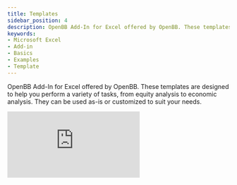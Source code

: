 ```yaml
---
title: Templates
sidebar_position: 4
description: OpenBB Add-In for Excel offered by OpenBB. These templates are designed to help you perform a variety of tasks, from equity analysis to economic analysis. They can be used as-is or customized to suit your needs.
keywords:
- Microsoft Excel
- Add-in
- Basics
- Examples
- Template
---
```



<HeadTitle title="Templates | OpenBB Add-in for Excel Docs" />

OpenBB Add-In for Excel offered by OpenBB. These templates are designed to help you perform a variety of tasks, from equity analysis to economic analysis. They can be used as-is or customized to suit your needs.

<div style={{display: 'flex', justifyContent: 'center'}}>
    <iframe
        style={{width: '800px', height: '450px', display: 'block', margin: '0 auto'}}
        src="https://www.youtube.com/embed/5ym4tHhBvck?si=JhlCKRzRDTTCWueU"
        title="YouTube video player"
        frameBorder="0"
        allow="accelerometer; autoplay; clipboard-write; encrypted-media; gyroscope; picture-in-picture; web-share"
    />
</div>

## Excel templates

You can find these templates available within the OpenBB Workspace on the "Templates" section on the sidebar.

<img className="pro-border-gradient" width="800" alt="charting" src="https://github.com/OpenBB-finance/OpenBBTerminal/assets/25267873/cd3cc552-8102-43d1-9af6-e9775b257c23" />

Once clicking on "Download Template" (e.g. for "Equity Analysis"), users will be able to access an Excel spreadsheet like the one shown below.

If you have your OpenBB Add-in for Excel installed (instructions [here](/excel/getting-started/installation)) you will be able to change a ticker on the spreadsheet and all the values are automatically updated.

<img className="pro-border-gradient" width="800" alt="charting" src="https://github.com/OpenBB-finance/OpenBBTerminal/assets/25267873/80253a0f-7673-4f26-a713-9807d518d4e3" />

Below you can find what templates are available.

### Equity analysis

This workbook offers access to data from the Equity dashboard in OpenBB Workspace, presenting key equity information across tabs, including company details, financial metrics, comparative analysis, ownership insights, event calendars, and analyst estimates.

![Equity analysis](https://openbb-assets.s3.amazonaws.com/docs/excel/EquityAnalysis.png)

<div className="flex-grow flex items-center justify-center my-5">
    <a href="https://openbb-assets.s3.amazonaws.com/docs/excel/EquityAnalysis.xlsx">
        <button
            className="bg-grey-200 hover:bg-grey-400 dark:bg-[#303038] dark:hover:bg-grey-600 text-grey-900 dark:text-grey-200 text-sm font-medium py-2 px-4 rounded"
        >
            Download Equity Analysis Template
        </button>
    </a>
</div>


### Equity snapshot

This workbook compares different stock peers based on their stock performance and fundamental data.

![Equity snapshot](https://openbb-assets.s3.amazonaws.com/docs/excel/EquitySnapshot.png)

<div className="flex-grow flex items-center justify-center my-5">
    <a href="https://openbb-assets.s3.amazonaws.com/docs/excel/EquitySnapshot.xlsx">
        <button
            className="bg-grey-200 hover:bg-grey-400 dark:bg-[#303038] dark:hover:bg-grey-600 text-grey-900 dark:text-grey-200 text-sm font-medium py-2 px-4 rounded"
        >
            Download Equity Snapshot Template
        </button>
    </a>
</div>
